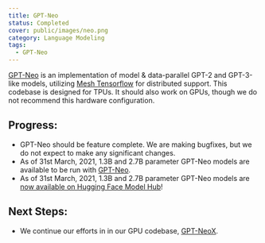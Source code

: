 ```yaml
---
title: GPT-Neo
status: Completed
cover: public/images/neo.png
category: Language Modeling
tags:
  - GPT-Neo
---
```


[GPT-Neo](https://github.com/EleutherAI/gpt-neo) is an implementation of model & data-parallel GPT-2 and GPT-3-like models, utilizing [Mesh Tensorflow](https://github.com/tensorflow/mesh) for distributed support. This codebase is designed for TPUs. It should also work on GPUs, though we do not recommend this hardware configuration.

## Progress:

- GPT-Neo should be feature complete. We are making bugfixes, but we do not expect to make any significant changes.
- As of 31st March, 2021, 1.3B and 2.7B parameter GPT-Neo models are available to be run with [GPT-Neo](https://github.com/EleutherAI/gpt-neo).
- As of 31st March, 2021, 1.3B and 2.7B parameter GPT-Neo models are [now available on Hugging Face Model Hub](https://huggingface.co/EleutherAI)!

## Next Steps:

- We continue our efforts in in our GPU codebase, [GPT-NeoX](/projects/gpt-neox/).
